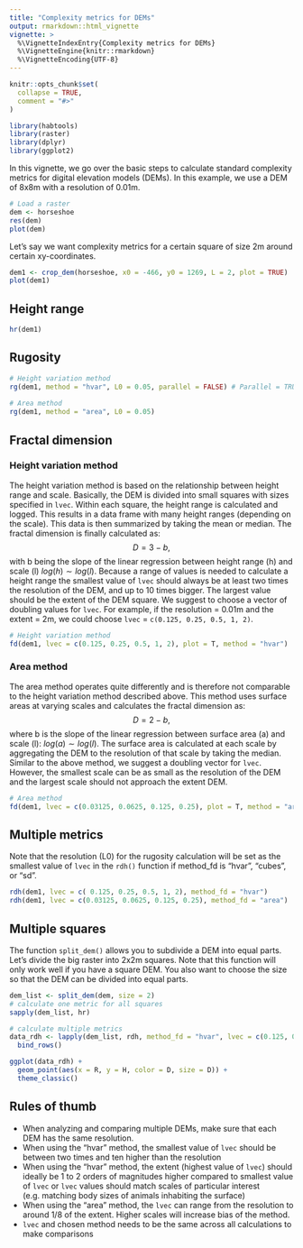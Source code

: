 ```yaml
---
title: "Complexity metrics for DEMs"
output: rmarkdown::html_vignette
vignette: >
  %\VignetteIndexEntry{Complexity metrics for DEMs}
  %\VignetteEngine{knitr::rmarkdown}
  %\VignetteEncoding{UTF-8}
---
```


```r
knitr::opts_chunk$set(
  collapse = TRUE,
  comment = "#>"
)
```

```r
library(habtools)
library(raster)
library(dplyr)
library(ggplot2)
```

In this vignette, we go over the basic steps to calculate standard complexity metrics for digital elevation models (DEMs).
In this example, we use a DEM of 8x8m with a resolution of 0.01m.

```r
# Load a raster
dem <- horseshoe
res(dem)
plot(dem)
```
Let's say we want complexity metrics for a certain square of size 2m around certain xy-coordinates.
```r
dem1 <- crop_dem(horseshoe, x0 = -466, y0 = 1269, L = 2, plot = TRUE)
plot(dem1)
```

## Height range

```r
hr(dem1)
```

## Rugosity

```r
# Height variation method
rg(dem1, method = "hvar", L0 = 0.05, parallel = FALSE) # Parallel = TRUE enables parallel processing using multiple cores to speed up the calculations using the height variation method. Only use this if you have a powerful computer with at least four cores. 
           
# Area method
rg(dem1, method = "area", L0 = 0.05)
```

## Fractal dimension

### Height variation method

The height variation method is based on the relationship between height range and scale. 
Basically, the DEM is divided into small squares with sizes specified in `lvec`. Within each square, the height range is calculated and logged. This results in a data frame with many height ranges (depending on the scale). This data is then summarized by taking the mean or median. The fractal dimension is finally calculated as:
$$D = 3- b,$$
with b being the slope of the linear regression between height range (h) and scale (l) $log(h) \sim log(l)$.
Because a range of values is needed to calculate a height range the smallest value of `lvec` should always be at least two times the resolution of the DEM, and up to 10 times bigger. The largest value should be the extent of the DEM square. We suggest to choose a vector of doubling values for `lvec`. For example, if the resolution = 0.01m and the extent = 2m, we could choose `lvec` = `c(0.125, 0.25, 0.5, 1, 2)`.
```r
# Height variation method
fd(dem1, lvec = c(0.125, 0.25, 0.5, 1, 2), plot = T, method = "hvar")

```

### Area method
The area method operates quite differently and is therefore not comparable to the height variation method described above. This method uses surface areas at varying scales and calculates the fractal dimension as: 
$$D = 2 - b,$$
where b is the slope of the linear regression between surface area (a) and scale (l): $log(a) \sim log(l)$.
The surface area is calculated at each scale by aggregating the DEM to the resolution of that scale by taking the median. 
Similar to the above method, we suggest a doubling vector for `lvec`. However, the smallest scale can be as small as the resolution of the DEM and the largest scale should not approach the extent DEM. 

```r
# Area method
fd(dem1, lvec = c(0.03125, 0.0625, 0.125, 0.25), plot = T, method = "area")
```


## Multiple metrics
Note that the resolution (L0) for the rugosity calculation will be set as the smallest value of `lvec` in the `rdh()` function if method_fd is "hvar", "cubes", or "sd".
```r
rdh(dem1, lvec = c( 0.125, 0.25, 0.5, 1, 2), method_fd = "hvar")
rdh(dem1, lvec = c(0.03125, 0.0625, 0.125, 0.25), method_fd = "area")
```

## Multiple squares
The function `split_dem()` allows you to subdivide a DEM into equal parts. Let's divide the big raster into 2x2m squares. 
Note that this function will only work well if you have a square DEM. You also want to choose the size so that the DEM can be divided into equal parts.
```r
dem_list <- split_dem(dem, size = 2)
# calculate one metric for all squares
sapply(dem_list, hr)

# calculate multiple metrics
data_rdh <- lapply(dem_list, rdh, method_fd = "hvar", lvec = c(0.125, 0.25, 0.5, 1, 2)) %>%
  bind_rows()

```

```r
ggplot(data_rdh) +
  geom_point(aes(x = R, y = H, color = D, size = D)) +
  theme_classic()
```


## Rules of thumb

- When analyzing and comparing multiple DEMs, make sure that each DEM has the same resolution. 
- When using the "hvar" method, the smallest value of `lvec` should be between two times and ten higher than the resolution 
- When using the "hvar" method, the extent (highest value of `lvec`) should ideally be 1 to 2 orders of magnitudes higher compared to smallest value of `lvec` or `lvec` values should match scales of particular interest (e.g. matching body sizes of animals inhabiting the surface)
- When using the "area" method, the `lvec` can range from the resolution to around 1/8 of the extent. Higher scales will increase bias of the method. 
- `lvec` and chosen method needs to be the same across all calculations to make comparisons



